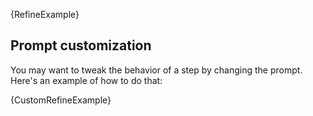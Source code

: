 
<CodeBlock language="typescript">{RefineExample}</CodeBlock>

## Prompt customization

You may want to tweak the behavior of a step by changing the prompt. Here's an example of how to do that:


<CodeBlock language="typescript">{CustomRefineExample}</CodeBlock>
